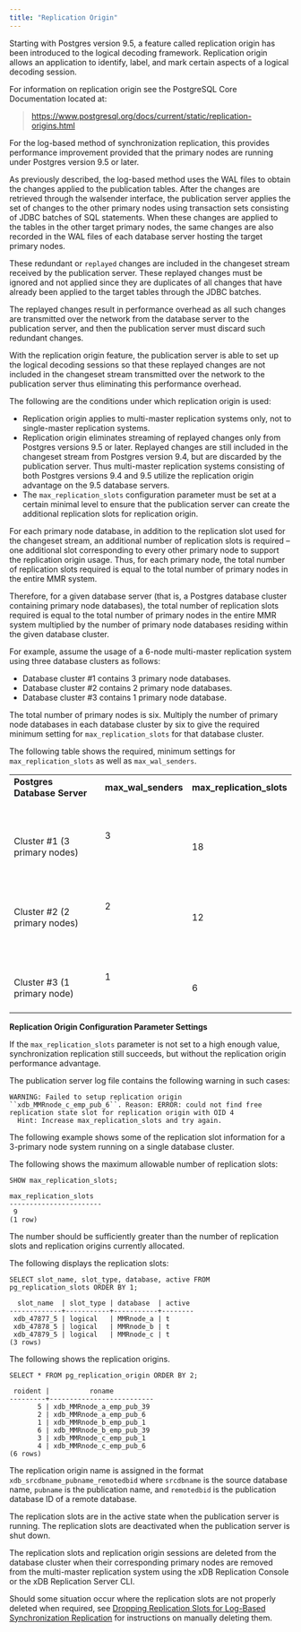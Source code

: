 ```yaml
---
title: "Replication Origin"
---
```


<div id="replication_origin" class="registered_link"></div>

Starting with Postgres version 9.5, a feature called replication origin has been introduced to the logical decoding framework. Replication origin allows an application to identify, label, and mark certain aspects of a logical decoding session.

For information on replication origin see the PostgreSQL Core Documentation located at:

> <https://www.postgresql.org/docs/current/static/replication-origins.html>

For the log-based method of synchronization replication, this provides performance improvement provided that the primary nodes are running under Postgres version 9.5 or later.

As previously described, the log-based method uses the WAL files to obtain the changes applied to the publication tables. After the changes are retrieved through the walsender interface, the publication server applies the set of changes to the other primary nodes using transaction sets consisting of JDBC batches of SQL statements. When these changes are applied to the tables in the other target primary nodes, the same changes are also recorded in the WAL files of each database server hosting the target primary nodes.

These redundant or `replayed` changes are included in the changeset stream received by the publication server. These replayed changes must be ignored and not applied since they are duplicates of all changes that have already been applied to the target tables through the JDBC batches.

The replayed changes result in performance overhead as all such changes are transmitted over the network from the database server to the publication server, and then the publication server must discard such redundant changes.

With the replication origin feature, the publication server is able to set up the logical decoding sessions so that these replayed changes are not included in the changeset stream transmitted over the network to the publication server thus eliminating this performance overhead.

The following are the conditions under which replication origin is used:

-   Replication origin applies to multi-master replication systems only, not to single-master replication systems.
-   Replication origin eliminates streaming of replayed changes only from Postgres versions 9.5 or later. Replayed changes are still included in the changeset stream from Postgres version 9.4, but are discarded by the publication server. Thus multi-master replication systems consisting of both Postgres versions 9.4 and 9.5 utilize the replication origin advantage on the 9.5 database servers.
-   The `max_replication_slots` configuration parameter must be set at a certain minimal level to ensure that the publication server can create the additional replication slots for replication origin.

For each primary node database, in addition to the replication slot used for the changeset stream, an additional number of replication slots is required – one additional slot corresponding to every other primary node to support the replication origin usage. Thus, for each primary node, the total number of replication slots required is equal to the total number of primary nodes in the entire MMR system.

Therefore, for a given database server (that is, a Postgres database cluster containing primary node databases), the total number of replication slots required is equal to the total number of primary nodes in the entire MMR system multiplied by the number of primary node databases residing within the given database cluster.

For example, assume the usage of a 6-node multi-master replication system using three database clusters as follows:

-   Database cluster #1 contains 3 primary node databases.
-   Database cluster #2 contains 2 primary node databases.
-   Database cluster #3 contains 1 primary node database.

The total number of primary nodes is six. Multiply the number of primary node databases in each database cluster by six to give the required minimum setting for `max_replication_slots` for that database cluster.

The following table shows the required, minimum settings for `max_replication_slots` as well as `max_wal_senders`.

|                                                            |                     |                                  |
| ---------------------------------------------------------- | ------------------- | -------------------------------- |
| **Postgres Database Server**                               | **max_wal_senders** | **max_replication_slots**        |
| <br /><br /><br />Cluster #1 (3 primary nodes)<br /><br /> | 3                   | <br /><br /><br />18<br /><br /> |
| <br /><br /><br />Cluster #2 (2 primary nodes)<br /><br /> | 2                   | <br /><br /><br />12<br /><br /> |
| <br /><br /><br />Cluster #3 (1 primary node)<br /><br />  | 1                   | <br /><br /><br />6<br /><br />  |

**Replication Origin Configuration Parameter Settings**

If the `max_replication_slots` parameter is not set to a high enough value, synchronization replication still succeeds, but without the replication origin performance advantage.

The publication server log file contains the following warning in such cases:

```text
WARNING: Failed to setup replication origin ``xdb_MMRnode_c_emp_pub_6``. Reason: ERROR: could not find free replication state slot for replication origin with OID 4
  Hint: Increase max_replication_slots and try again.
```

The following example shows some of the replication slot information for a 3-primary node system running on a single database cluster.

The following shows the maximum allowable number of replication slots:

```text
SHOW max_replication_slots;

max_replication_slots
-----------------------
 9
(1 row)
```

The number should be sufficiently greater than the number of replication slots and replication origins currently allocated.

The following displays the replication slots:

```text
SELECT slot_name, slot_type, database, active FROM pg_replication_slots ORDER BY 1;

  slot_name  | slot_type | database  | active
-------------+-----------+-----------+--------
 xdb_47877_5 | logical   | MMRnode_a | t
 xdb_47878_5 | logical   | MMRnode_b | t
 xdb_47879_5 | logical   | MMRnode_c | t
(3 rows)
```

The following shows the replication origins.

```text
SELECT * FROM pg_replication_origin ORDER BY 2;

 roident |          roname
---------+--------------------------
       5 | xdb_MMRnode_a_emp_pub_39
       2 | xdb_MMRnode_a_emp_pub_6
       1 | xdb_MMRnode_b_emp_pub_1
       6 | xdb_MMRnode_b_emp_pub_39
       3 | xdb_MMRnode_c_emp_pub_1
       4 | xdb_MMRnode_c_emp_pub_6
(6 rows)
```

The replication origin name is assigned in the format `xdb_srcdbname_pubname_remotedbid` where `srcdbname` is the source database name, `pubname` is the publication name, and `remotedbid` is the publication database ID of a remote database.

The replication slots are in the active state when the publication server is running. The replication slots are deactivated when the publication server is shut down.

The replication slots and replication origin sessions are deleted from the database cluster when their corresponding primary nodes are removed from the multi-master replication system using the xDB Replication Console or the xDB Replication Server CLI.

Should some situation occur where the replication slots are not properly deleted when required, see [Dropping Replication Slots for Log-Based Synchronization Replication](../../../10_appendix/03_resolving_problems/04_troubleshooting_areas/#drop_replication_slots_for_log_based) for instructions on manually deleting them.
